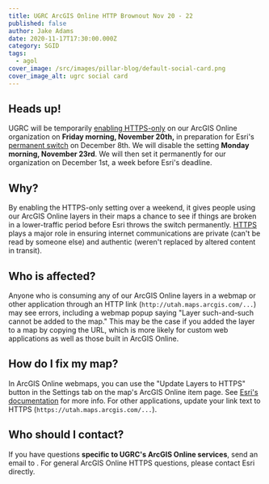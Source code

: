 ```yaml
---
title: UGRC ArcGIS Online HTTP Brownout Nov 20 - 22
published: false
author: Jake Adams
date: 2020-11-17T17:30:00.000Z
category: SGID
tags:
  - agol
cover_image: /src/images/pillar-blog/default-social-card.png
cover_image_alt: ugrc social card
---
```



## Heads up!

UGRC will be temporarily [enabling HTTPS-only](https://support.esri.com/en/Technical-Article/000022877) on our ArcGIS Online organization on **Friday morning, November 20th,** in preparation for Esri's [permanent switch](https://support.esri.com/en/https_only) on December 8th. We will disable the setting **Monday morning, November 23rd**. We will then set it permanently for our organization on December 1st, a week before Esri's deadline.

## Why?

By enabling the HTTPS-only setting over a weekend, it gives people using our ArcGIS Online layers in their maps a chance to see if things are broken in a lower-traffic period before Esri throws the switch permanently. [HTTPS](https://en.wikipedia.org/wiki/HTTPS) plays a major role in ensuring internet communications are private (can't be read by someone else) and authentic (weren't replaced by altered content in transit).

## Who is affected?

Anyone who is consuming any of our ArcGIS Online layers in a webmap or other application through an HTTP link (`http://utah.maps.arcgis.com/...`) may see errors, including a webmap popup saying "Layer such-and-such cannot be added to the map." This may be the case if you added the layer to a map by copying the URL, which is more likely for custom web applications as well as those built in ArcGIS Online.

## How do I fix my map?

In ArcGIS Online webmaps, you can use the "Update Layers to HTTPS" button in the Settings tab on the map's ArcGIS Online item page. See [Esri's documentation](https://doc.arcgis.com/en/arcgis-online/reference/faq.htm#LAYERS_HTTPS) for more info. For other applications, update your link text to HTTPS (`https://utah.maps.arcgis.com/...`).

## Who should I contact?

If you have questions **specific to UGRC's ArcGIS Online services**, send an email to <Contacts inline subject="HTTP Brownout Post" contactKey="discover" />. For general ArcGIS Online HTTPS questions, please contact Esri directly.
